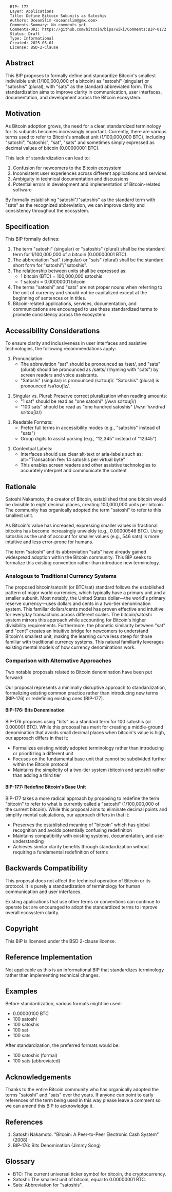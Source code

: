 <pre>
  BIP: 172
  Layer: Applications
  Title: Define Bitcoin Subunits as Satoshis
  Authors: OceanSlim <oceanslim@gmx.com>
  Comments-Summary: No comments yet.
  Comments-URI: https://github.com/bitcoin/bips/wiki/Comments:BIP-0172
  Status: Draft
  Type: Informational
  Created: 2025-05-01
  License: BSD-2-Clause
</pre>

== Abstract ==

This BIP proposes to formally define and standardize Bitcoin's smallest indivisible unit (1/100,000,000 of a bitcoin) as "satoshi" (singular) or "satoshis" (plural), with "sats" as the standard abbreviated form. This standardization aims to improve clarity in communication, user interfaces, documentation, and development across the Bitcoin ecosystem.

== Motivation ==

As Bitcoin adoption grows, the need for a clear, standardized terminology for its subunits becomes increasingly important. Currently, there are various terms used to refer to Bitcoin's smallest unit (1/100,000,000 BTC), including "satoshi", "satoshis", "sat", "sats" and sometimes simply expressed as decimal values of bitcoin (0.00000001 BTC).

This lack of standardization can lead to:

# Confusion for newcomers to the Bitcoin ecosystem
# Inconsistent user experiences across different applications and services
# Ambiguity in technical documentation and discussions
# Potential errors in development and implementation of Bitcoin-related software

By formally establishing "satoshi"/"satoshis" as the standard term with "sats" as the recognized abbreviation, we can improve clarity and consistency throughout the ecosystem.

== Specification ==

This BIP formally defines:

# The term "satoshi" (singular) or "satoshis" (plural) shall be the standard term for 1/100,000,000 of a bitcoin (0.00000001 BTC).
# The abbreviation "sat" (singular) or "sats" (plural) shall be the standard short form for "satoshi"/"satoshis".
# The relationship between units shall be expressed as:
#* 1 bitcoin (BTC) = 100,000,000 satoshis
#* 1 satoshi = 0.00000001 bitcoin
# The terms "satoshi" and "sats" are not proper nouns when referring to the unit of currency and should not be capitalized except at the beginning of sentences or in titles.
# Bitcoin-related applications, services, documentation, and communications are encouraged to use these standardized terms to promote consistency across the ecosystem.

== Accessibility Considerations ==

To ensure clarity and inclusiveness in user interfaces and assistive technologies, the following recommendations apply:

# Pronunciation:
#* The abbreviation "sat" should be pronounced as /sæt/, and "sats" (plural) should be pronounced as /sæts/ (rhyming with "cats") by screen readers and voice assistants. 
#* "Satoshi" (singular) is pronounced /səˈtoʊʃi/. "Satoshis" (plural) is pronounced /səˈtoʊʃiz/.

# Singular vs. Plural: Preserve correct pluralization when reading amounts:
#* "1 sat" should be read as "one satoshi" (/wʌn səˈtoʊʃi/)
#* "100 sats" should be read as "one hundred satoshis" (/wʌn ˈhʌndrəd səˈtoʊʃiz/)

# Readable Formats:
#* Prefer full terms in accessibility modes (e.g., "satoshis" instead of "sats")
#* Group digits to assist parsing (e.g., "12,345" instead of "12345")

# Contextual Labels:
#* Interfaces should use clear alt-text or aria-labels such as: alt="Transaction fee: 14 satoshis per virtual byte"
#* This enables screen readers and other assistive technologies to accurately interpret and communicate the content

== Rationale ==

Satoshi Nakamoto, the creator of Bitcoin, established that one bitcoin would be divisible to eight decimal places, creating 100,000,000 units per bitcoin. The community has organically adopted the term "satoshi" to refer to this smallest unit.

As Bitcoin's value has increased, expressing smaller values in fractional bitcoins has become increasingly unwieldy (e.g., 0.00000546 BTC). Using satoshis as the unit of account for smaller values (e.g., 546 sats) is more intuitive and less error-prone for humans.

The term "satoshi" and its abbreviation "sats" have already gained widespread adoption within the Bitcoin community. This BIP seeks to formalize this existing convention rather than introduce new terminology.

=== Analogous to Traditional Currency Systems ===

The proposed bitcoin/satoshi (or BTC/sat) standard follows the established pattern of major world currencies, which typically have a primary unit and a smaller subunit. Most notably, the United States dollar—the world's primary reserve currency—uses dollars and cents in a two-tier denomination system. This familiar dollars/cents model has proven effective and intuitive for everyday transactions across different scales.
The bitcoin/satoshi system mirrors this approach while accounting for Bitcoin's higher divisibility requirements. Furthermore, the phonetic similarity between "sat" and "cent" creates an intuitive bridge for newcomers to understand Bitcoin's smallest unit, making the learning curve less steep for those familiar with traditional currency systems. This natural familiarity leverages existing mental models of how currency denominations work.

=== Comparison with Alternative Approaches ===

Two notable proposals related to Bitcoin denomination have been put forward:

Our proposal represents a minimally disruptive approach to standardization, formalizing existing common practice rather than introducing new terms (BIP-176) or redefining existing ones (BIP-177).

==== BIP-176: Bits Denomination ====

BIP-176 proposes using "bits" as a standard term for 100 satoshis (or 0.000001 BTC). While this proposal has merit for creating a middle-ground denomination that avoids small decimal places when bitcoin's value is high, our approach differs in that it:

* Formalizes existing widely adopted terminology rather than introducing or prioritizing a different unit
* Focuses on the fundamental base unit that cannot be subdivided further within the Bitcoin protocol
* Maintains the simplicity of a two-tier system (bitcoin and satoshi) rather than adding a third tier

==== BIP-177: Redefine Bitcoin's Base Unit ====

BIP-177 takes a more radical approach by proposing to redefine the term "bitcoin" to refer to what is currently called a "satoshi" (1/100,000,000 of the current bitcoin). While this proposal aims to eliminate decimal points and simplify mental calculations, our approach differs in that it:

* Preserves the established meaning of "bitcoin" which has global recognition and avoids potentially confusing redefinition
* Maintains compatibility with existing systems, documentation, and user understanding
* Achieves similar clarity benefits through standardization without requiring a fundamental redefinition of terms

== Backwards Compatibility ==

This proposal does not affect the technical operation of Bitcoin or its protocol. It is purely a standardization of terminology for human communication and user interfaces.

Existing applications that use other terms or conventions can continue to operate but are encouraged to adopt the standardized terms to improve overall ecosystem clarity.

== Copyright ==

This BIP is licensed under the BSD 2-clause license.

== Reference Implementation ==

Not applicable as this is an Informational BIP that standardizes terminology rather than implementing technical changes.

== Examples ==

Before standardization, various formats might be used:
* 0.00000100 BTC
* 100 satoshi
* 100 satoshis
* 100 sat
* 100 sats

After standardization, the preferred formats would be:
* 100 satoshis (formal)
* 100 sats (abbreviated)

== Acknowledgements ==

Thanks to the entire Bitcoin community who has organically adopted the terms "satoshi" and "sats" over the years. If anyone can point to early references of the term being used in this way please leave a comment so we can amend this BIP to acknowledge it. 

== References ==

# Satoshi Nakamoto. "Bitcoin: A Peer-to-Peer Electronic Cash System" (2008)
# BIP-176: Bits Denomination (Jimmy Song)

== Glossary ==

* BTC: The current universal ticker symbol for bitcoin, the cryptocurrency. 
* Satoshi: The smallest unit of bitcoin, equal to 0.00000001 BTC.
* Sats: Abbreviation for "satoshis".